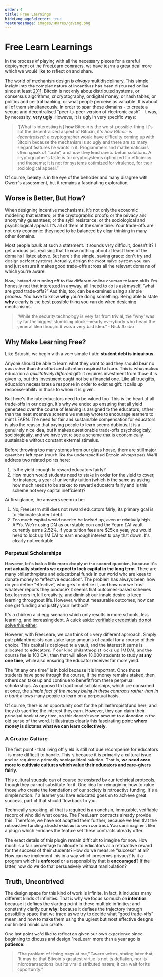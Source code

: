 ```yaml
---
order: 4
title: Free Learnings
hideLanguageSelector: true
featuredImage: images/shares/giving.png
---
```


# Free Learn Learnings

In the process of playing with all the necessary pieces for a careful deployment of the FreeLearn contracts, we have learnt a great deal more which we would like to reflect on and share.

The world of mechanism design is _always_ multidisciplinary. This simple insight into the complex nature of incentives has been discussed online since at least [2011](https://www.gwern.net/Bitcoin-is-Worse-is-Better). Bitcoin is not only about distributed systems, or consensus algorithms, or cryptography, or digital money, or hash tables, or politics and central banking, or what people perceive as valuable. It is about all of them simultaneously. In order to span these domains - to create a secure and decentralised “peer-to-peer version of electronic cash” - it was, by necessity, **very ugly**. However, it is ugly in very specific ways:

> “[What is interesting is] **how** Bitcoin is the worst-possible-thing. It's not the decentralized aspect of Bitcoin, it's _how Bitcoin is decentralised_: a cryptographer would have difficulty coming up with Bitcoin because the mechanism is so ugly and there are so many elegant features he wants in it. Programmers and mathematicians often speak of “taste”, and how they lead one to better solutions. A cryptographer's taste is for cryptosystems optimized for efficiency and theorems; it is not for systems optimized for virulence, for their sociological appeal.”

Of course, beauty is in the eye of the beholder and many disagree with Gwern's assessment, but it remains a fascinating exploration.

## Worse is Better, But How?

When designing incentive mechanisms, it's not only the economic modelling that matters; or the cryptographic proofs; or the privacy and anonymity guarantees; or the sybil resistance; or the sociological and psychological appeal. It's all of them at the same time. Your trade-offs are not only economic: they need to be balanced by clear thinking in many other domains.

Most people baulk at such a statement. It sounds very difficult, doesn't it? I get anxious just realising that I know nothing about at least three of the domains I listed above. But here's the simple, saving grace: don't try and design perfect systems. Actually, design the most naïve system you can and just ensure it makes good trade-offs across all the relevant domains of which you're aware.

Now, instead of running off to five different online courses to learn skills I'm honestly not that interested in anyway, all I need to do is ask myself, “what are _good_ trade-offs?” And this, too, can be examined using a simple process. You have to know **why** you're doing something. Being able to state **why** clearly is the best possible thing you can do when designing mechanisms.

> “While the security technology is very far from trivial, the “why” was by far the biggest stumbling block—nearly everybody who heard the general idea thought it was a very bad idea.” - Nick Szabo

## Why Make Learning Free?

Like Satoshi, we begin with a very simple truth: **student debt is iniquitous**. 

Anyone should be able to learn what they want to and they should bear no cost other than the effort and attention required to learn. This is what makes education a _qualitatively different_ gift: it requires investment from those it is given to, but this investment ought not be a financial one. Like all true gifts, education necessitates a response in order to exist as gift: it calls up response-ability in those to whom it is given.

But here's the rub: educators need to be valued too. This is the heart of all trade-offs in our design. It's why we ended up ensuring that all yield generated over the course of learning is assigned to the educators, rather than the neat incentive scheme we initially wrote to encourage learners to mint LEARN. The need for fair and sustainable compensation for educators is also the reason that paying people to learn seems dubious. It is a genuinely nice idea, but it makes questionable trade-offs psychologicaly, sociologically, and we have yet to see a scheme that is economically sustainable without constant external stimulus. 

Before throwing too many stones from our glass house, there are still major questions left open (much like the underspecified Bitcoin whitepaper). We'll address two related points here:

1. Is the yield enough to reward educators fairly?
2. How much would students need to stake in order for the yield to cover, for instance, a year of university tuition (which is the same as asking how much needs to be staked to reward educators fairly and is this scheme not very capital inefficient)?

At first glance, the answers seem to be: 

1. No, FreeLearn still does not reward educators fairly; its primary goal is to eliminate student debt. 
2. Too much capital would need to be locked up, even at relatively high APYs. We're using DAI as our stable coin and the Yearn DAI vault currently earns 2.52%. If your tuition fees are $25k a year, you would need to lock up 1M DAI to earn enough interest to pay that down. It's clearly not workable.

### Perpetual Scholarships

However, let's look a little more deeply at the second question, because it's **not actually students we expect to lock capital in the long term**. There are many philanthropists and educational funds in our world who are keen to donate money to “effective education”. The problem has always been: how do you define “effective”, who gets to define it, and how can we trust whatever reports they produce? It seems that outcomes-based schemes box learners in, kill creativity, and diminish our innate desire to keep learning throughout life. However, without measurable outcomes, how can one get funding and justify your method?

It's a chicken and egg scenario which only results in more schools, less learning, and increasing debt. A quick aside: [verifiable credentials do not solve this either](/learn/module-metta/school-sucks/#certified-confusion).

However, with FreeLearn, we can think of a very different approach. Simply put: philanthropists can stake large amounts of capital for a course of their choice. This capital is deployed to a vault, and the interest it earns is allocated to educators. If our kind philanthropist locks up 1M DAI, and the course fee is 100 DAI, then that will allow 10,000 students to study **at any one time**, while also ensuring the educator receives far more yield.

The “at any one time” is in bold because it is important. Once those students have gone through the course, if the money remains staked, then others can take up and continue to benefit from these perpetual scholarships. As opposed to traditional scholarships, which are consumed at once, the _simple fact of the money being in these contracts rather than in a bank_ allows many people to learn on a perpetual basis.

Of course, there is an opportunity cost for the philanthropist/fund here, and they do sacrifice the interest they earn. However, they can claim their principal back at any time, so this doesn't even amount to a donation in the old sense of the word. It illustrates clearly this fascinating point: **where money is dictates what we can learn collectively**.

### A Creator Culture

The first point - that living off yield is still not due recompense for educators - is more difficult to handle. This is because it is primarily a cultural issue and so requires a primarily sociopolitical solution. That is, **we need once more to cultivate cultures which value their educators and care-givers fairly**.

This cultural struggle can of course be _assisted_ by our technical protocols, though they cannot substitute for it. One idea for reimagining how to value those who create the foundations of our society is retroactive funding. It's a simple notion: if a learner you have educated goes on to achieve great success, part of that should flow back to you.

Technically speaking, all that is required is an onchain, immutable, verifiable record of who did what course. The FreeLearn contracts already provide this. Therefore, we have not adapted them further, because we feel that the retroactive funding should exist as its own contract. You can imagine it like a plugin which enriches the feature set these contracts already offer.

The exact details of this plugin remain difficult to imagine for now. How much is a fair percentage to allocate to educators as a retroactive reward for the success of their students? How do we measure “success” at all? How can we implement this in a way which preserves privacy? Is it a program which is **enforced** or a responsibility that is **encouraged**? If the latter, how do we do that persuasively without manipulation?

## Truth, Uncontrived

The design space for this kind of work is infinite. In fact, it includes many different kinds of infinities. That is why we focus so much on **intention**: because it defines the starting point in these multiple infinities; and constantly clarify our **why**: because it defines the trajectory through possibility space that we trace as we try to decide what “good trade-offs” mean; and how to make them using the ugliest but most effective designs our limited minds can create.

One last point we'd like to reflect on given our own experience since beginning to discuss and design FreeLearn more than a year ago is **patience**:

> “The problem of timing nags at me,” Gwern writes, stating later that, “It may be that Bitcoin's greatest virtue is not its deflation, nor its microtransactions, but its viral distributed nature; it can wait for its opportunity.”
